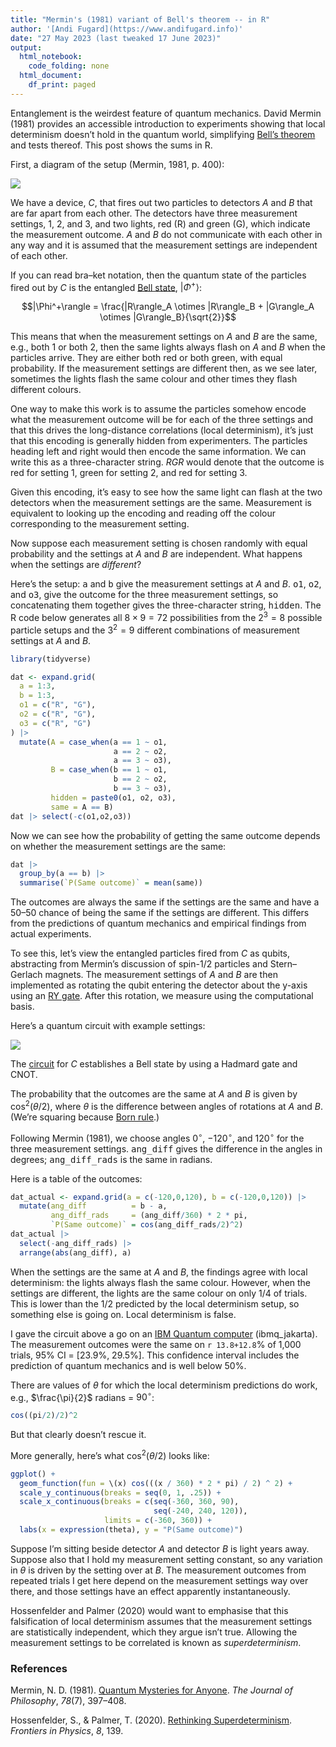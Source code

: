 ```yaml
---
title: "Mermin's (1981) variant of Bell's theorem -- in R"
author: '[Andi Fugard](https://www.andifugard.info)'
date: "27 May 2023 (last tweaked 17 June 2023)"
output:
  html_notebook:
    code_folding: none
  html_document:
    df_print: paged
---
```


Entanglement is the weirdest feature of quantum mechanics. David Mermin (1981) provides an accessible introduction to experiments showing that local determinism doesn't hold in the quantum world, simplifying [Bell's theorem](https://plato.stanford.edu/entries/bell-theorem/) and tests thereof. This post shows the sums in R.

First, a diagram of the setup (Mermin, 1981, p. 400):

![](mermin_device.png)


We have a device, *C*, that fires out two particles to detectors *A* and *B* that are far apart from each other. The detectors have three measurement settings, 1, 2, and 3, and two lights, red (R) and green (G), which indicate the measurement outcome. *A* and *B* do not communicate with each other in any way and it is assumed that the measurement settings are independent of each other.

If you can read bra--ket notation, then the quantum state of the particles fired out by *C* is the entangled [Bell state](https://en.wikipedia.org/wiki/Bell_state), $|\Phi^+\rangle$:


$$|\Phi^+\rangle = \frac{|R\rangle_A \otimes |R\rangle_B + |G\rangle_A \otimes |G\rangle_B}{\sqrt{2}}$$

This means that when the measurement settings on *A* and *B* are the same, e.g., both 1 or both 2, then the same lights always flash on *A* and *B* when the particles arrive. They are either both red or both green, with equal probability. If the measurement settings are different then, as we see later, sometimes the lights flash the same colour and other times they flash different colours.

One way to make this work is to assume the particles somehow encode what the measurement outcome will be for each of the three settings and that this drives the long-distance correlations (local determinism), it's just that this encoding is generally hidden from experimenters. The particles heading left and right would then encode the same information. We can write this as a three-character string. *RGR* would denote that the outcome is red for setting 1, green for setting 2, and red for setting 3.

Given this encoding, it's easy to see how the same light can flash at the two detectors when the measurement settings are the same. Measurement is equivalent to looking up the encoding and reading off the colour corresponding to the measurement setting.

Now suppose each measurement setting is chosen randomly with equal probability and the settings at *A* and *B* are independent. What happens when the settings are *different*?

Here's the setup: <tt>a</tt> and <tt>b</tt> give the measurement settings at *A* and *B*. <tt>o1</tt>, <tt>o2</tt>, and <tt>o3</tt>, give the outcome for the three measurement settings, so concatenating them together gives the three-character string, <tt>hidden</tt>. The R code below generates all $8 \times 9 = 72$ possibilities from the $2^3 = 8$ possible particle setups and the $3^2 = 9$ different combinations of measurement settings at *A* and *B*.

```r
library(tidyverse)
```

```r
dat <- expand.grid(
  a = 1:3,
  b = 1:3,
  o1 = c("R", "G"),
  o2 = c("R", "G"),
  o3 = c("R", "G")
) |>
  mutate(A = case_when(a == 1 ~ o1,
                       a == 2 ~ o2,
                       a == 3 ~ o3),
         B = case_when(b == 1 ~ o1,
                       b == 2 ~ o2,
                       b == 3 ~ o3),
         hidden = paste0(o1, o2, o3),
         same = A == B)
dat |> select(-c(o1,o2,o3))
```

Now we can see how the probability of getting the same outcome depends on whether the measurement settings are the same:

```r
dat |>
  group_by(a == b) |>
  summarise(`P(Same outcome)` = mean(same))
```

The outcomes are always the same if the settings are the same and have a 50--50 chance of being the same if the settings are different. This differs from the predictions of quantum mechanics and empirical findings from actual experiments.

To see this, let's view the entangled particles fired from *C* as qubits, abstracting from Mermin's discussion of spin-1/2 particles and Stern--Gerlach magnets. The measurement settings of *A* and *B* are then implemented as rotating the qubit entering the detector about the y-axis using an [RY gate](https://qiskit.org/documentation/stubs/qiskit.circuit.library.RYGate.html). After this rotation, we measure using the computational basis.

Here's a quantum circuit with example settings:

![](mermin_qiskit.png)

The [circuit](https://en.wikipedia.org/wiki/Bell_state#Creating_Bell_states) for *C* establishes a Bell state by using a Hadmard gate and CNOT.

The probability that the outcomes are the same at *A* and *B* is given by $\cos^2(\theta/2)$, where $\theta$ is the difference between angles of rotations at *A* and *B*. (We're squaring because [Born rule](https://en.wikipedia.org/wiki/Born_rule).)

Following Mermin (1981), we choose angles $0^{\circ}$, $-120^{\circ}$, and $120^{\circ}$ for the three measurement settings. <tt>ang_diff</tt> gives the difference in the angles in degrees; <tt>ang_diff_rads</tt> is the same in radians.

Here is a table of the outcomes:

```r
dat_actual <- expand.grid(a = c(-120,0,120), b = c(-120,0,120)) |>
  mutate(ang_diff          = b - a,
         ang_diff_rads     = (ang_diff/360) * 2 * pi,
         `P(Same outcome)` = cos(ang_diff_rads/2)^2)
dat_actual |> 
  select(-ang_diff_rads) |>
  arrange(abs(ang_diff), a)
```

When the settings are the same at *A* and *B*, the findings agree with local determinism: the lights always flash the same colour. However, when the settings are different, the lights are the same colour on only $1/4$ of trials. This is lower than the $1/2$ predicted by the local determinism setup, so something else is going on. Local determinism is false.

I gave the circuit above a go on an [IBM Quantum computer](https://quantum-computing.ibm.com/) (ibmq_jakarta). The measurement outcomes were the same on `r 13.8+12.8`% of 1,000 trials, 95% CI = [23.9%, 29.5%]. This confidence interval includes the prediction of quantum mechanics and is well below 50%.

There are values of $\theta$ for which the local determinism predictions do work, e.g., $\frac{\pi}{2}$ radians = $90^{\circ}$:

```r
cos((pi/2)/2)^2
```
But that clearly doesn't rescue it.

More generally, here's what $\cos^2(\theta/2)$ looks like:

```r
ggplot() +
  geom_function(fun = \(x) cos(((x / 360) * 2 * pi) / 2) ^ 2) +
  scale_y_continuous(breaks = seq(0, 1, .25)) +
  scale_x_continuous(breaks = c(seq(-360, 360, 90),
                                seq(-240, 240, 120)),
                     limits = c(-360, 360)) +
  labs(x = expression(theta), y = "P(Same outcome)")
```

Suppose I'm sitting beside detector *A* and detector *B* is light years away. Suppose also that I hold my measurement setting constant, so any variation in $\theta$ is driven by the setting over at *B*. The measurement outcomes from repeated trials I get here depend on the measurement settings way over there, and those settings have an effect apparently instantaneously.

Hossenfelder and Palmer (2020) would want to emphasise that this falsification of local determinism assumes that the measurement settings are statistically independent, which they argue isn't true. Allowing the measurement settings to be correlated is known as *superdeterminism*.


### References

Mermin, N. D. (1981). [Quantum Mysteries for Anyone](https://www.jstor.org/stable/2026482). *The Journal of Philosophy*, *78*(7), 397--408.

Hossenfelder, S., & Palmer, T. (2020). [Rethinking Superdeterminism](https://doi.org/10.3389/fphy.2020.00139). *Frontiers in Physics*, *8*, 139.




